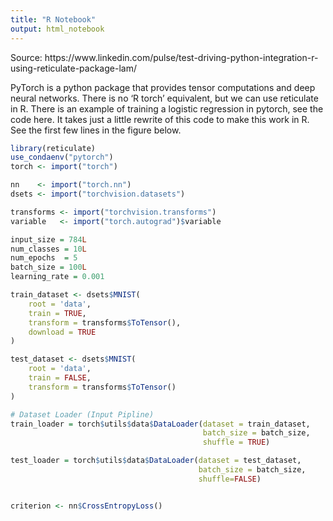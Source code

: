 ```yaml
---
title: "R Notebook"
output: html_notebook
---
```


Source: https://www.linkedin.com/pulse/test-driving-python-integration-r-using-reticulate-package-lam/

PyTorch is a python package that provides tensor computations and deep neural networks. There is no 'R torch' equivalent, but we can use reticulate in R. There is an example of training a logistic regression in pytorch, see the code here. It takes just a little rewrite of this code to make this work in R. See the first few lines in the figure below.

```r
library(reticulate)
use_condaenv("pytorch")
torch <- import("torch")
```


```r
nn    <- import("torch.nn")
dsets <- import("torchvision.datasets")
```


```r
transforms <- import("torchvision.transforms")
variable   <- import("torch.autograd")$variable
```


```r
input_size = 784L
num_classes = 10L
num_epochs  = 5
batch_size = 100L
learning_rate = 0.001
```


```r
train_dataset <- dsets$MNIST(
    root = 'data',
    train = TRUE,
    transform = transforms$ToTensor(),
    download = TRUE
)
```

```r
test_dataset <- dsets$MNIST(
    root = 'data',
    train = FALSE,
    transform = transforms$ToTensor()
)
```


```r
# Dataset Loader (Input Pipline)
train_loader = torch$utils$data$DataLoader(dataset = train_dataset, 
                                           batch_size = batch_size, 
                                           shuffle = TRUE)
```


```r
test_loader = torch$utils$data$DataLoader(dataset = test_dataset, 
                                          batch_size = batch_size, 
                                          shuffle=FALSE)
```


```r

```




```r
criterion <- nn$CrossEntropyLoss()
```

